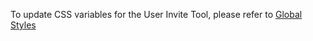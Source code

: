 To update CSS variables for the User Invite Tool, please refer to [Global Styles](/global-styles/global-styles)